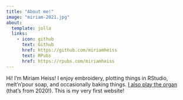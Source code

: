 ```yaml
---
title: "About me!"
image: "miriam-2021.jpg"
about:
  template: jolla
  links:
    - icon: github
      text: Github
      href: https://github.com/miriamheiss
      text: RPubs
      href: https://rpubs.com/miriamheiss
---
```


Hi! I'm Miriam Heiss! I enjoy embroidery, plotting things in RStudio, melt'n'pour soap, and occasionally baking things. [I also play the organ](https://www.youtube.com/watch?v=iKHIrsbubJ8) (that's from 2020!). This is my very first website!
